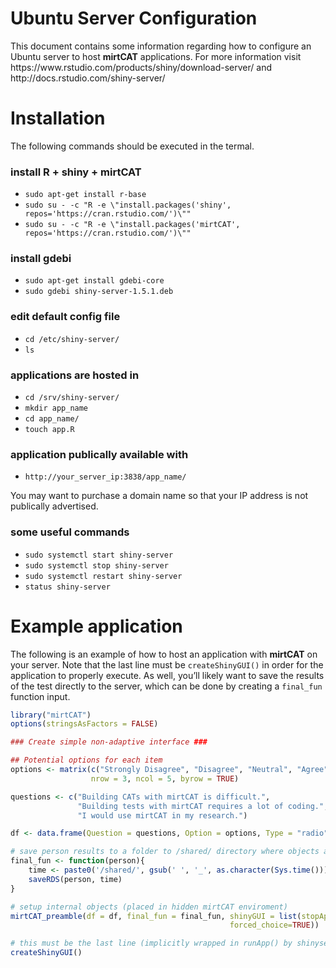 Ubuntu Server Configuration 
======================================

This document contains some information regarding how to configure an Ubuntu server to host **mirtCAT** applications. For more information visit https://www.rstudio.com/products/shiny/download-server/
and http://docs.rstudio.com/shiny-server/

# Installation

The following commands should be executed in the termal.

### install R + shiny + mirtCAT

- `sudo apt-get install r-base`
- `sudo su - -c "R -e \"install.packages('shiny', repos='https://cran.rstudio.com/')\""`
- `sudo su - -c "R -e \"install.packages('mirtCAT', repos='https://cran.rstudio.com/')\""`

### install gdebi

- `sudo apt-get install gdebi-core`
- `sudo gdebi shiny-server-1.5.1.deb`

### edit default config file

- `cd /etc/shiny-server/`
- `ls`

### applications are hosted in 

- `cd /srv/shiny-server/`
- `mkdir app_name`
- `cd app_name/`
- `touch app.R`

### application publically available with

- `http://your_server_ip:3838/app_name/`

You may want to purchase a domain name so that your IP address is not publically advertised.

### some useful commands

- `sudo systemctl start shiny-server`
- `sudo systemctl stop shiny-server`
- `sudo systemctl restart shiny-server`
- `status shiny-server`

# Example application

The following is an example of how to host an application with **mirtCAT** on your server. Note that the last line must be `createShinyGUI()` in order for the application to properly execute. As well, you'll likely want to save the results of the test directly to the server, which can be done by creating a `final_fun` function input. 

```r
library("mirtCAT")
options(stringsAsFactors = FALSE)

### Create simple non-adaptive interface ###

## Potential options for each item
options <- matrix(c("Strongly Disagree", "Disagree", "Neutral", "Agree", "Strongly Agree"),
				  nrow = 3, ncol = 5, byrow = TRUE)

questions <- c("Building CATs with mirtCAT is difficult.",
			   "Building tests with mirtCAT requires a lot of coding.",
			   "I would use mirtCAT in my research.")

df <- data.frame(Question = questions, Option = options, Type = "radio")

# save person results to a folder to /shared/ directory where objects are named based on the system time
final_fun <- function(person){
	time <- paste0('/shared/', gsub(' ', '_', as.character(Sys.time())), '.rds')
	saveRDS(person, time)
}

# setup internal objects (placed in hidden mirtCAT enviroment)
mirtCAT_preamble(df = df, final_fun = final_fun, shinyGUI = list(stopApp=FALSE,
                                                 forced_choice=TRUE))

# this must be the last line (implicitly wrapped in runApp() by shinyserver)
createShinyGUI()
```

